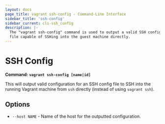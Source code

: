 ```yaml
---
layout: docs
page_title: vagrant ssh-config - Command-Line Interface
sidebar_title: 'ssh-config'
sidebar_current: cli-ssh_config
description: |-
  The "vagrant ssh-config" command is used to output a valid SSH configuration
  file capable of SSHing into the guest machine directly.
---
```


# SSH Config

**Command: `vagrant ssh-config [name|id]`**

This will output valid configuration for an SSH config file to SSH
into the running Vagrant machine from `ssh` directly (instead of
using `vagrant ssh`).

## Options

- `--host NAME` - Name of the host for the outputted configuration.
